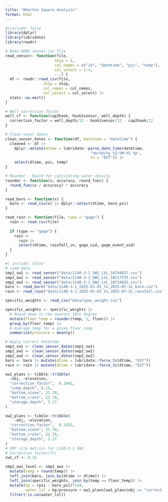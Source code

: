 ```yaml
---
title: "Wharton Square Analysis"
format: html
---
```


```r
#|include: false
library(dplyr)
library(lubridate)
library(readr)
```

```r
# Read HOBO sensor csv file
read_sensor<- function(file, 
                      skip = 2, 
                      col_names = c("id", "datetime", "psi", "temp"),
                      col_select = 1:4,
                      ...) {
  df <- readr::read_csv(file, 
                 skip = skip,
                 col_names = col_names,
                 col_select = col_select) |>
  stats::na.omit()
}

# Well correction factor
well_cf <- function(cap2hook, hook2sensor, well_depth) {
  correction_factor = well_depth/12 - hook2sensor/12 - cap2hook/12
}

# Clean senor dates
clean_sensor_dates <- function(df, datetime = "datetime") {
  cleaned <- df |>
    dplyr::mutate(dtime = lubridate::parse_date_time(datetime, 
                                      "%m/%d/%y %I:%M:%S %p",
                                      tz = "EST")) |>
    select(dtime, psi, temp)
}

# Rounder - Round for calculating water density
rounder <- function(x, accuracy, round_func) {
  round_func(x / accuracy) * accuracy
}

read_baro <- function(x) {
  baro <- read_csv(x) |> dplyr::select(dtime, baro_psi)
}

read_rain <- function(file, type = "gage") {
  rain <- read_csv(file)
  
  if (type == "gage") {
    rain <- 
      rain |>
      select(dtime, rainfall_in, gage_uid, gage_event_uid)
  }
}
```

```r
#| include: false
# Load data
smp1_sw1 <- read_sensor("data/1140-3-1_SW1_LVL_10744837.csv")
smp2_ow1 <- read_sensor("data/1140-3-2_OW1_LVL_10217755.csv")
smp2_ow2 <- read_sensor("data/1140-3-2_OW2_LVL_10719655.csv")
baro <- read_baro("data/1140-3-1_2025-01-01_to_2025-07-31_baro.csv")
rain <- read_rain("data/1140-3-1_2025-01-01_to_2025-07-31_rainfall.csv")

specific_weights <- read_csv("data/spec_weight.csv")
```

```r
specific_weights <- specific_weights |>
  # Round down to the nearest 10th degree
  mutate(floor_temp = rounder(temp, 1, floor)) |>
  group_by(floor_temp) |>
  # Average temp for a given floor temp
  summarize(pressure = mean(p))
```

```r
# Apply correct datetime
smp1_sw1 <- clean_sensor_dates(smp1_sw1)
smp2_ow1 <- clean_sensor_dates(smp2_ow1)
smp2_ow2 <- clean_sensor_dates(smp2_ow2)
baro <- baro |> mutate(dtime = lubridate::force_tz(dtime, "EST"))
rain <- rain |> mutate(dtime = lubridate::force_tz(dtime, "EST"))
```

```r

ow1_plans <- tibble::tribble(
  ~obj, ~elevation,
  "correction_factor",  0.1042,
  "sump_depth", 0.15,
  "bottom_stone", 21.70,
  "bottom_crate", 22.78,
  "storage_depth", 3.17
)

ow2_plans <- tibble::tribble(
    ~obj, ~elevation,
  "correction_factor",  0.1452,
  "bottom_stone", 21.70,
  "bottom_crate", 22.78,
  "storage_depth", 3.17
)
# SMP site metrics for 1140-3-1 SW1
# Correction factor(ft)
sw1_cf <- 0.15

```

```r
smp2_ow1_level <- smp2_ow1 |>
  mutate(temp = round(temp)) |>
  left_join(baro, join_by(dtime == dtime)) |>
  left_join(specific_weights, join_by(temp == floor_temp)) |>
  mutate(hp = (psi - baro_psi)*144,
         water_lvl = hp/pressure + ow1_plans[ow1_plans$obj == "correction_factor", ]$elevation)  |>
  filter(!is.na(water_lvl))
```
